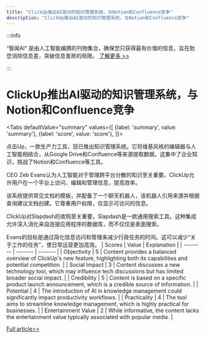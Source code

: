 ```yaml
---
title: "ClickUp推出AI驱动的知识管理系统，与Notion和Confluence竞争"
description: "ClickUp推出AI驱动的知识管理系统，与Notion和Confluence竞争"
---
```



:::info

“智闻AI“ 是由人工智能编撰的刊物集合，确保您只获得最有价值的信息，旨在助您消除信息差，突破信息茧房的局限。  [了解更多 >>](/)

:::

# ClickUp推出AI驱动的知识管理系统，与Notion和Confluence竞争


<Tabs
	defaultValue="summary"
	values={[
	{label: 'summary', value: 'summary'},
	{label: 'score', value: 'score'},
]}>
<TabItem value="summary">


点击Up，一款生产力工具，现已推出知识管理系统。它将维基风格的编辑器与人工智能相结合，从Google Drive和Confluence等来源提取数据。这集中了企业知识，挑战了Notion和Confluence等工具。

CEO Zeb Evans认为人工智能对于管理跨平台分散的知识至关重要。ClickUp允许用户在一个平台上访问、编辑和管理信息，提高效率。

该系统提供常见文档的模板，并配备了一个聊天机器人，该机器人引用来源并根据查询建议文档创建。它尊重用户权限，仅显示可访问的信息。

ClickUp对Slapdash的收购至关重要，Slapdash是一款通用搜索工具。这种集成允许深入消化来自连接应用程序的数据库，而不仅仅是表面搜索。

Evans的目标是通过简化信息访问和管理来减少行政任务的时间。这可以减少“关于工作的任务”，使日常运营更加高效。
</TabItem>
<TabItem value="score">
	| Scores     | Value   | Explanation |
	| -------- | ------- | ------- |
	| Objectivity  | 5    | Content provides a balanced overview of ClickUp's new feature, highlighting both its capabilities and potential competition.    |
	| Social Impact | 3     | Content discusses a new technology tool, which may influence tech discussions but has limited broader social impact.    |
	| Credibility    | 5    | Content is based on a specific product launch announcement, which is a credible source of information.    |
	| Potential    | 4    | The introduction of AI in knowledge management could significantly impact productivity workflows.    |
	| Practicality    | 4    | The tool aims to streamline knowledge management, which is highly practical for businesses.    |
	| Entertainment Value    | 2    | While informative, the content lacks the entertainment value typically associated with popular media.    |
</TabItem>
</Tabs>

[Full article>>](https://techcrunch.com/2024/06/05/clickup-wants-to-take-on-notion-and-confluence-with-its-new-ai-based-knowledge-base/)
